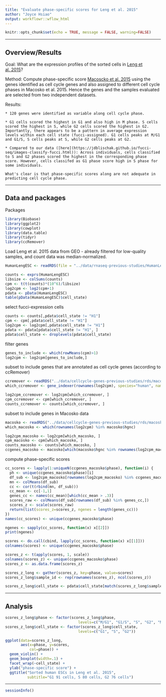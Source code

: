 ```yaml
---
title: "Evaluate phase-specific scores for Leng et al. 2015"
author: "Joyce Hsiao"
output: workflowr::wflow_html
---
```





```r
knitr::opts_chunk$set(echo = TRUE, message = FALSE, warning=FALSE)
```

---

## Overview/Results

Goal: What are the expression profiles of the sorted cells in [Leng et al. 2015](doi:10.1038/nmeth.3549)?

Method: Compute phase-specific score [Macoscko et al. 2015](http://dx.doi.org/10.1016/j.cell.2015.05.002) using the genes identified as cell cycle genes and also assigned to different cell cycle phases in Macosko et al. 2015. Hence the genes and the samples evaluated are selected from two independent datasets.

Results: 

    * 120 genes were identified as variable along cell cycle phase. 
    
    * G1 cells scored the highest in G1 and also high in M phase. S cells scored the highest in S, while G2 cells scored the highest in G2. Importantly, there appears to be a pattern in average expression levels within each cell state (fucci-assigned). G1 cells peaks at M/G1 and G1/S, S cells peaks at S, while G2 cells peaks at G2. 

    * Compared to our data ([here](https://jdblischak.github.io/fucci-seq/images-classify-fucci.html)): Across individuals, cells classified to S and G2 phases scored the highest in the corresponding phase score. However, cells classifed as G1 phase score high in S phase for some individuals. 
    
    What's clear is that phase-specific scores along are not adequate in predicting cell cycle phase. 

---

## Data and packages

Packages

```r
library(Biobase)
library(ggplot2)
library(cowplot)
library(data.table)
library(tidyr)
library(ccRemover)
```

Load Leng et al. 2015 data from GEO - already filtered for low-quality samples, and count data was median-normalized. 

```r
HumanLengESC <- readRDS(file = "../data/rnaseq-previous-studies/HumanLengESC.rds")

counts <- exprs(HumanLengESC)
libsize <- colSums(counts)
cpm <- t(t(counts)*(10^6)/libsize)
log2cpm <- log2(cpm+1)
pdata <- pData(HumanLengESC)
table(pData(HumanLengESC)$cell_state)
```

select fucci-expression cells

```r
counts <- counts[,pdata$cell_state != "H1"]
cpm <- cpm[,pdata$cell_state != "H1"]
log2cpm <- log2cpm[,pdata$cell_state != "H1"]
pdata <- pdata[pdata$cell_state != "H1", ]
pdata$cell_state <- droplevels(pdata$cell_state)
```

filter genes

```r
genes_to_include <- which(rowMeans(cpm)>1)
log2cpm <- log2cpm[genes_to_include,]
```

subset to include genes that are annotated as cell cycle genes (according to ccRemover)

```r
ccremover <- readRDS("../data/cellcycle-genes-previous-studies/rds/macosko-2015.rds")
which_ccremover <- gene_indexer(rownames(log2cpm), species="human", name_type="symbol")

log2cpm_ccremover <- log2cpm[which_ccremover, ]
cpm_ccremover <- cpm[which_ccremover, ]
counts_ccremover <- counts[which_ccremover, ]
```

subset to include genes in Macosko data

```r
macosko <- readRDS("../data/cellcycle-genes-previous-studies/rds/macosko-2015.rds")
which_macosko <- which(rownames(log2cpm) %in% macosko$hgnc)

log2cpm_macosko <- log2cpm[which_macosko, ]
cpm_macosko <- cpm[which_macosko, ]
counts_macosko <- counts[which_macosko, ]
ccgenes_macosko <- macosko[which(macosko$hgnc %in% rownames(log2cpm_macosko)), ]
```

compute phase-specific scores

```r
cc_scores <- lapply(1:uniqueN(ccgenes_macosko$phase), function(i) {
  ph <- unique(ccgenes_macosko$phase)[i]
  df_sub <- log2cpm_macosko[rownames(log2cpm_macosko) %in% ccgenes_macosko$hgnc[ccgenes_macosko$phase == ph],]
  mn <- colMeans(df_sub)
  cc <- cor(t(rbind(mn, df_sub)))
  cc_mean <- cc[-1,1]
  genes_cc <- names(cc_mean)[which(cc_mean > .3)]
  scores_raw <- colMeans(df_sub[rownames(df_sub) %in% genes_cc,])
  scores_z <- scale(scores_raw)
  return(list(scores_z=scores_z, ngenes = length(genes_cc)))
})
names(cc_scores) <- unique(ccgenes_macosko$phase)

ngenes <- sapply(cc_scores, function(x) x[[2]])
print(ngenes)

scores <- do.call(cbind, lapply(cc_scores, function(x) x[[1]]))
colnames(scores) <- unique(ccgenes_macosko$phase)

scores_z <- t(apply(scores, 1, scale))
colnames(scores_z) <- unique(ccgenes_macosko$phase)
scores_z <- as.data.frame(scores_z)

scores_z_long <- gather(scores_z, key=phase, value=scores)
scores_z_long$sample_id <- rep(rownames(scores_z), ncol(scores_z))

scores_z_long$cell_state <- pdata$cell_state[match(scores_z_long$sample_id, rownames(pdata))]
```


---


## Analysis

```r
scores_z_long$phase <- factor(scores_z_long$phase, 
                                 levels=c("M/G1", "G1/S", "S", "G2", "M"))
scores_z_long$cell_state <- factor(scores_z_long$cell_state, 
                                 levels=c("G1", "S", "G2"))

ggplot(data=scores_z_long, 
       aes(x=phase, y=scores, 
           col=phase)) +
  geom_violin() +
  geom_boxplot(width=.1) +
  facet_wrap(~cell_state) +
  ylab("phase-specific score") +
  ggtitle("Sorted human ESCs in Leng et al. 2015",
          subtitle="G1 91 cells, S 80 cells, G2 76 cells")
```

---


```r
sessionInfo()
```



